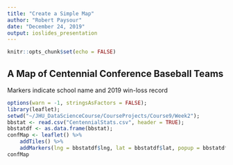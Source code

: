 ---
title: "Create a Simple Map"
author: "Robert Paysour"
date: "December 24, 2019"
output: ioslides_presentation
---

```{r setup, include=FALSE}
knitr::opts_chunk$set(echo = FALSE)
```

## A Map of Centennial Conference Baseball Teams

Markers indicate school name and 2019 win-loss record

```{r, echo = FALSE}
options(warn = -1, stringsAsFactors = FALSE);
library(leaflet);  
setwd("~/JHU_DataScienceCourse/CourseProjects/Course9/Week2");
bbstat <- read.csv("CentennialStats.csv", header = TRUE);
bbstatdf <- as.data.frame(bbstat);
confMap <- leaflet() %>% 
	addTiles() %>% 
	addMarkers(lng = bbstatdf$lng, lat = bbstatdf$lat, popup = bbstatdf$schoolRec);
confMap
```
